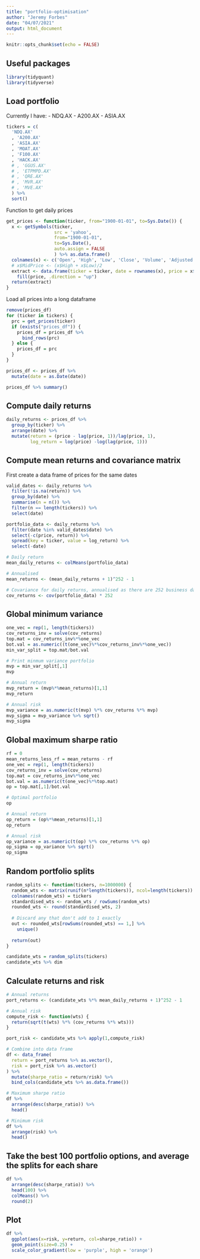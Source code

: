 ```yaml
---
title: "portfolio-optimisation"
author: "Jeremy Forbes"
date: "04/07/2021"
output: html_document
---
```


```r
knitr::opts_chunk$set(echo = FALSE)
```

## Useful packages

```r
library(tidyquant)
library(tidyverse)
```

## Load portfolio

Currently I have:
- NDQ.AX
- A200.AX
- ASIA.AX

```r
tickers = c(
  'NDQ.AX'
  , 'A200.AX'
  , 'ASIA.AX'
  , 'MOAT.AX'
  , 'F100.AX'
  , 'HACK.AX'
  # , 'GGUS.AX'
  # , 'ETPMPD.AX'
  # , 'QRE.AX'
  # , 'MVR.AX'
  # , 'MVE.AX'
  ) %>%
  sort()
```

Function to get daily prices

```r
get_prices <- function(ticker, from="1900-01-01", to=Sys.Date()) {
  x <- getSymbols(ticker,
                  src = 'yahoo',
                  from="1900-01-01", 
                  to=Sys.Date(),
                  auto.assign = FALSE
                  ) %>% as.data.frame()
  colnames(x) <- c('Open', 'High', 'Low', 'Close', 'Volume', 'Adjusted')
  # x$MidPrice <- (x$High + x$Low)/2
  extract <- data.frame(ticker = ticker, date = rownames(x), price = x$Adjusted) %>% 
    fill(price, .direction = "up")
  return(extract)
}
```

Load all prices into a long dataframe

```r
remove(prices_df)
for (ticker in tickers) {
  prc = get_prices(ticker)
  if (exists("prices_df")) {
    prices_df = prices_df %>% 
      bind_rows(prc)
  } else {
    prices_df = prc
  }
}

prices_df <- prices_df %>% 
  mutate(date = as.Date(date))

prices_df %>% summary()
```

## Compute daily returns

```r
daily_returns <- prices_df %>%
  group_by(ticker) %>% 
  arrange(date) %>% 
  mutate(return = (price - lag(price, 1))/lag(price, 1),
         log_return = log(price) -log(lag(price, 1)))
```

## Compute mean returns and covariance matrix

First create a data frame of prices for the same dates

```r
valid_dates <- daily_returns %>% 
  filter(!is.na(return)) %>% 
  group_by(date) %>% 
  summarise(n = n()) %>% 
  filter(n == length(tickers)) %>% 
  select(date)
```

```r
portfolio_data <- daily_returns %>% 
  filter(date %in% valid_dates$date) %>% 
  select(-c(price, return)) %>% 
  spread(key = ticker, value = log_return) %>% 
  select(-date)
```

```r
# Daily return
mean_daily_returns <- colMeans(portfolio_data)

# Annualised
mean_returns <- (mean_daily_returns + 1)^252 - 1

# Covariance for daily returns, annualised as there are 252 business days
cov_returns <- cov(portfolio_data) * 252
```

## Global minimum variance

```r
one_vec = rep(1, length(tickers))
cov_returns_inv = solve(cov_returns)
top.mat = cov_returns_inv%*%one_vec
bot.val = as.numeric((t(one_vec)%*%cov_returns_inv%*%one_vec))
min_var_split = top.mat/bot.val

# Print minmum variance portfolio
mvp = min_var_split[,1]
mvp

# Annual return
mvp_return = (mvp%*%mean_returns)[1,1]
mvp_return

# Annual risk
mvp_variance = as.numeric(t(mvp) %*% cov_returns %*% mvp)
mvp_sigma = mvp_variance %>% sqrt()
mvp_sigma
```


## Global maximum sharpe ratio

```r
rf = 0
mean_returns_less_rf = mean_returns - rf
one_vec = rep(1, length(tickers))
cov_returns_inv = solve(cov_returns)
top.mat = cov_returns_inv%*%one_vec
bot.val = as.numeric(t(one_vec)%*%top.mat)
op = top.mat[,1]/bot.val

# Optimal portfolio
op

# Annual return
op_return = (op%*%mean_returns)[1,1]
op_return

# Annual risk
op_variance = as.numeric(t(op) %*% cov_returns %*% op)
op_sigma = op_variance %>% sqrt()
op_sigma
```


## Random portfolio splits

```r
random_splits <- function(tickers, n=1000000) {
  random_wts <- matrix(runif(n*length(tickers)), ncol=length(tickers))
  colnames(random_wts) = tickers
  standardised_wts <- random_wts / rowSums(random_wts)
  rounded_wts <- round(standardised_wts, 2)
  
  # Discard any that don't add to 1 exactly
  out <- rounded_wts[rowSums(rounded_wts) == 1,] %>% 
    unique()
  
  return(out)
}
```


```r
candidate_wts = random_splits(tickers)
candidate_wts %>% dim
```

## Calculate returns and risk

```r
# Annual returns
port_returns <- (candidate_wts %*% mean_daily_returns + 1)^252 - 1
```

```r
# Annual risk
compute_risk <- function(wts) {
  return(sqrt(t(wts) %*% (cov_returns %*% wts)))
}

port_risk <- candidate_wts %>% apply(1,compute_risk)
```

```r
# Combine into data frame
df <- data_frame(
  return = port_returns %>% as.vector(),
  risk = port_risk %>% as.vector()
) %>% 
  mutate(sharpe_ratio = return/risk) %>% 
  bind_cols(candidate_wts %>% as.data.frame())
```

```r
# Maximum sharpe ratio
df %>% 
  arrange(desc(sharpe_ratio)) %>% 
  head()
```


```r
# Minimum risk
df %>% 
  arrange(risk) %>% 
  head()
```


## Take the best 100 portfolio options, and average the splits for each share

```r
df %>% 
  arrange(desc(sharpe_ratio)) %>% 
  head(100) %>% 
  colMeans() %>% 
  round(2)
```



## Plot

```r
df %>% 
  ggplot(aes(x=risk, y=return, col=sharpe_ratio)) +
  geom_point(size=0.25) +
  scale_color_gradient(low = 'purple', high = 'orange')
```


